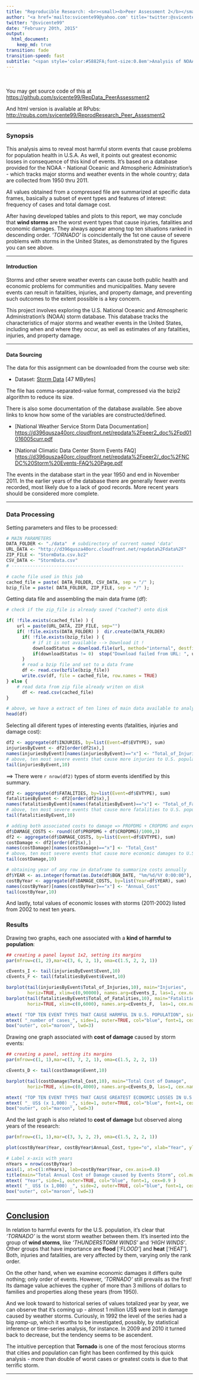 ```yaml
---
title: "Reproducible Research: <br><small><b>Peer Assessment 2</b></small>"
author: "<a href='mailto:svicente99@yahoo.com' title='twitter:@svicente99'>Sergio Vicente</a>"
twitter: "@svicente99"
date: "February 20th, 2015"
output: 
  html_document:
    keep_md: true
transition: fade
transition-speed: fast
subtitle: "<span style='color:#5882FA;font-size:0.8em'>Analysis of NOAA Storm Database - severity and harmfull consequences to population health</span>" 
---
```


<br><br>
You may get source code of this at <https://github.com/svicente99/RepData_PeerAssessment2> 

And html version is available at RPubs: <http://rpubs.com/svicente99/ReprodResearch_Peer_Assesment2>

* * * *

### Synopsis

This analysis aims to reveal most harmful storm events that cause problems for population health in U.S.A. As well, it points out greatest economic losses in consequence of this kind of events.
It's based on a database provided for the NOAA - National Oceanic and Atmospheric Administration's - which tracks major storms and weather events in the whole country; data are collected from 1950 thru 2011.

All values obtained from a compressed file are summarized at specific data frames, basically a subset of event types and features of interest: frequency of cases and total damage cost.

After having developed tables and plots to this report, we may conclude that **wind storms** are the worst event types that cause injuries, fatalities and economic damages. They always appear among top ten situations ranked in descending order. _'TORNADO'_ is coincidentally the 1st one cause of severe problems with storms in the United States, as demonstrated by the figures you can see above.

------------

#### Introduction

Storms and other severe weather events can cause both public health and economic problems for communities and municipalities. Many severe events can result in fatalities, injuries, and property damage, and preventing such outcomes to the extent possible is a key concern.

This project involves exploring the U.S. National Oceanic and Atmospheric Administration's (NOAA) storm database. This database tracks the characteristics of major storms and weather events in the United States, including when and where they occur, as well as estimates of any fatalities, injuries, and property damage.

---------

#### Data Sourcing

The data for this assignment can be downloaded from the course web site:

* Dataset: <a href="https://d396qusza40orc.cloudfront.net/repdata%2Fdata%2FStormData.csv.bz2">Storm Data</a> [47 MBytes]

The file has comma-separated-value format, compressed via the bzip2 algorithm to reduce its size. 

There is also some documentation of the database available. See above links to know how some of the variables are constructed/defined.

* [National Weather Service Storm Data Documentation]
    <https://d396qusza40orc.cloudfront.net/repdata%2Fpeer2_doc%2Fpd01016005curr.pdf>

* [National Climatic Data Center Storm Events FAQ]
    <https://d396qusza40orc.cloudfront.net/repdata%2Fpeer2/_doc%2FNCDC%20Storm%20Events-FAQ%20Page.pdf>

The events in the database start in the year 1950 and end in November 2011. In the earlier years of the database there are generally fewer events recorded, most likely due to a lack of good records. More recent years should be considered more complete.

---------

### Data Processing

Setting parameters and files to be processed:

```r

# MAIN PARAMETERS
DATA_FOLDER <- "./data"  # subdirectory of current named 'data'
URL_DATA <- "http://d396qusza40orc.cloudfront.net/repdata%2Fdata%2F"
ZIP_FILE <- "StormData.csv.bz2"
CSV_DATA <- "StormData.csv"
# -----------------------------------------------------------------

# cache file used in this job
cached_file = paste( DATA_FOLDER, CSV_DATA, sep = "/" );
bzip_file = paste( DATA_FOLDER, ZIP_FILE, sep = "/" );

```

Getting data file and assembling the main data frame (df):

```r

# check if the zip_file is already saved ("cached") onto disk

if( !file.exists(cached_file) ) {
    url = paste(URL_DATA, ZIP_FILE, sep="")
    if( !file.exists(DATA_FOLDER) )  dir.create(DATA_FOLDER)
	  if( !file.exists(bzip_file) ) { 
		  # if it is not available --> Download it !
		  downloadStatus = download.file(url, method="internal", destfile=bzip_file)
	      if(downloadStatus != 0)  stop("Download failed from URL: ", url)
	  }
	  # read a bzip file and set to a data frame
	  df <- read.csv(bzfile(bzip_file))
	  write.csv(df, file = cached_file, row.names = TRUE)
} else {
    # read data from zip file already writen on disk
	  df <- read.csv(cached_file)
}

# above, we have a extract of ten lines of main data available to analyse
head(df)
```

Selecting all diferent types of interesting events (fatalities, injuries and damage cost):

```r
df2 <- aggregate(df$INJURIES, by=list(Event=df$EVTYPE), sum)
injuriesByEvent <- df2[order(df2$x),]
names(injuriesByEvent)[names(injuriesByEvent)=="x"] <- "Total_of_Injuries"
# above, ten most severe events that cause more injuries to U.S. population 
tail(injuriesByEvent,10)
```

==> There were `r nrow(df2)` types of storm events identified by this summary.

```r
df2 <- aggregate(df$FATALITIES, by=list(Event=df$EVTYPE), sum)
fatalitiesByEvent <- df2[order(df2$x),]
names(fatalitiesByEvent)[names(fatalitiesByEvent)=="x"] <- "Total_of_Fatalities"
# above, ten most severe events that cause more fatalities to U.S. population 
tail(fatalitiesByEvent,10)
```

```r
# adding both associated costs to damage => PROPDMG + CROPDMG and express values in US$x1,000
df$DAMAGE_COSTS <- round((df$PROPDMG + df$CROPDMG)/1000,3)
df2 <- aggregate(df$DAMAGE_COSTS, by=list(Event=df$EVTYPE), sum)
costDamage <- df2[order(df2$x),]
names(costDamage)[names(costDamage)=="x"] <- "Total_Cost"
# above, ten most severe events that cause more economic damages to U.S. population 
tail(costDamage,10)
```

```r
# obtaining year of any row in dataframe to summarize costs annually
df$YEAR <- as.integer(format(as.Date(df$BGN_DATE, "%m/%d/%Y 0:00:00"), "%Y"))
costByYear <- aggregate(df$DAMAGE_COSTS, by=list(Year=df$YEAR), sum)
names(costByYear)[names(costByYear)=="x"] <- "Annual_Cost"
tail(costByYear,10)
```

And lastly, total values of economic losses with storms (2011-2002) listed from 2002 to next ten years.

### Results

Drawing two graphs, each one associated with a **kind of harmful to population**:

```r

## creating a panel layout 1x2, setting its margins
par(mfrow=c(1, 2),mar=c(3, 6, 2, 1), oma=c(1.5, 2, 2, 1))													

cEvents_I <- tail(injuriesByEvent$Event,10)
cEvents_F <- tail(fatalitiesByEvent$Event,10)

barplot(tail(injuriesByEvent$Total_of_Injuries,10), main="Injuries", 
        horiz=TRUE, xlim=c(0,90000), names.arg=cEvents_I, las=1, cex.names=0.7)
barplot(tail(fatalitiesByEvent$Total_of_Fatalities,10), main="Fatalities", 
        horiz=TRUE, xlim=c(0,6000), names.arg=cEvents_F,  las=1, cex.names=0.7)

mtext( "TOP TEN EVENT TYPES THAT CAUSE HARMFUL IN U.S. POPULATION", side=3, outer=TRUE, col="blue", font=2, cex=1.15 )  
mtext( "_number of cases_", side=1, outer=TRUE, col="blue", font=1, cex=0.9 )  
box("outer", col="maroon", lwd=3) 

```


Drawing one graph associated with **cost of damage** caused by storm events:

```r

## creating a panel, setting its margins
par(mfrow=c(1, 1),mar=c(3, 7, 2, 1), oma=c(1.5, 2, 2, 1))  												

cEvents_D <- tail(costDamage$Event,10)

barplot(tail(costDamage$Total_Cost,10), main="Total Cost of Damage", 
        horiz=TRUE, xlim=c(0,4000), names.arg=cEvents_D, las=1, cex.names=0.7)

mtext( "TOP TEN EVENT TYPES THAT CAUSE GREATEST ECONOMIC LOSSES IN U.S. POPULATION", side=3,   outer=TRUE, col="blue", font=2, cex=1.0 )  
mtext( "_ US$ (x 1,000) _", side=1, outer=TRUE, col="blue", font=1, cex=0.9 )  
box("outer", col="maroon", lwd=3) 

```


And the last graph is also related to **cost of damage** but observed along years of the research:

```r

par(mfrow=c(1, 1),mar=c(3, 3, 2, 2), oma=c(1.5, 2, 2, 1))    											

plot(costByYear$Year, costByYear$Annual_Cost, type="o", xlab="Year", ylab="US$ x 1,000")

# Label x-axis with years
nYears = nrow(costByYear)
axis(1, at=c(1:nYears), lab=costByYear$Year, cex.axis=0.8)
title(main="Total Annual Cost of Damage caused by Events Storm", col.main="blue", font.main=4)
mtext( "Year", side=1, outer=TRUE, col="blue", font=1, cex=0.9 )  
mtext( "_ US$ (x 1,000) _", side=2, outer=TRUE, col="blue", font=1, cex=0.8 )  
box("outer", col="maroon", lwd=3) 

```

* * * *

## <u>Conclusion</u>

In relation to harmful events for the U.S. population, it's clear that _'TORNADO'_ is the worst storm weather between them. It's inserted into the group of **wind storms**, like _'THUNDERSTORM WINDS'_ and _'HIGH WINDS'_. Other groups that have importance are **flood** [_'FLOOD'_] and **heat** [_'HEAT'_]. Both, injuries and fatalities, are very affected by them, varying only the rank order.

On the other hand, when we examine economic damages it differs quite nothing; only order of events. However, _'TORNADO'_ still prevails as the first! Its damage value achieves the cypher of more than 3 millions of dollars to families and properties along these years (from 1950). 

And we look toward to historical series of values totalized year by year, we can observe that it's coming up - almost 1 million US$ were lost in damage caused by weather storms. Curiously, in 1992 the level of the series had a big _ramp-up_, which it worths to be investigated, possibly, by statistical inference or time-series analysis, for instance. In 2009 and 2010 it turned back to decrease, but the tendency seems to be ascendent.

The intuitive perception that **Tornado** is one of the most ferocious storms that cities and population can fight has been confirmed by this quick analysis - more than double of worst cases or greatest costs is due to that terrific storm.

* * * *
